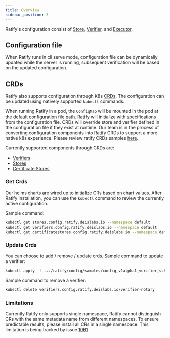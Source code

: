 ```yaml
---
title: Overview 
sidebar_position: 3
---
```


Ratify's configuration consist of [Store](./reference/store.md), [Verifier](./reference/verifier.md),
and [Executor](./reference/executor.md). 

## Configuration file
When Ratify runs in cli serve mode, configuration file can be dynamically updated while the server is running, subsequent verification will be based on the updated configuration.

## CRDs
Ratify also supports configuration through K8s [CRDs](https://kubernetes.io/docs/concepts/extend-kubernetes/api-extension/custom-resources/). The configuration can be updated using natively supported `kubectl` commands.

When running Ratify in a pod, the `ConfigMap` will be mounted in the pod at the default configuration file path. Ratify will initialize with specifications from the configuration file. CRDs will override store and verifier defined in the configuration file if they exist at runtime. Our team is in the process of converting configuration components into Ratify CRDs to support a more native k8s experience. Please review ratify CRDs samples [here](https://github.com/ratify-project/ratify/tree/main/config/samples).

Currently supported components through CRDs are:

- [Verifiers](./reference/verifier.md)
- [Stores](./reference/store.md)
- [Certificate Stores](./reference/crds/certificate-stores.md)

### Get Crds
Our helms charts are wired up to initialize CRs based on chart values. 
After Ratify installation, you can use the `kubectl` command to review the currently active configuration.

Sample command:
```bash
kubectl get stores.config.ratify.deislabs.io --namespace default
kubectl get verifiers.config.ratify.deislabs.io --namespace default
kubectl get certificatestores.config.ratify.deislabs.io --namespace default
```
### Update Crds
You can choose to add / remove / update crds. 
Sample command to update a verifier:

```bash
kubectl apply -f .../ratify/config/samples/config_v1alpha1_verifier_schemavalidator.yaml
```
Sample command to remove a verifier:
```bash
kubectl delete verifiers.config.ratify.deislabs.io/verifier-notary 
```

### Limitations
Currently Ratify only supports single namespace, Ratify cannot distinguish CRs with the same metadata name from different namespaces.
To ensure predictable results, please install all CRs in a single namespace. This limitation is being tracked by issue [1061](https://github.com/ratify-project/ratify/issues/1061)

